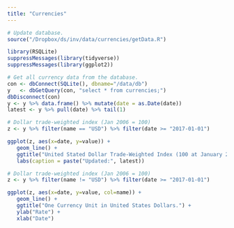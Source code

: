 ```yaml
---
title: "Currencies"
---
```


```r
# Update database.
source("/Dropbox/ds/inv/data/currencies/getData.R")
```

```r
library(RSQLite)
suppressMessages(library(tidyverse))
suppressMessages(library(ggplot2))
```

```r
# Get all currency data from the database.
con <- dbConnect(SQLite(), dbname="/data/db")
y   <- dbGetQuery(con, "select * from currencies;")
dbDisconnect(con)
y <- y %>% data.frame() %>% mutate(date = as.Date(date))
latest <- y %>% pull(date) %>% tail(1)
```

```r
# Dollar trade-weighted index (Jan 2006 = 100)
z <- y %>% filter(name == "USD") %>% filter(date >= "2017-01-01")
```

```r
ggplot(z, aes(x=date, y=value)) + 
   geom_line() +
   ggtitle("United Stated Dollar Trade-Weighted Index (100 at January 2006)") + 
   labs(caption = paste("Updated:", latest))
```

```r
# Dollar trade-weighted index (Jan 2006 = 100)
z <- y %>% filter(name != "USD") %>% filter(date >= "2017-01-01")
```

```r
ggplot(z, aes(x=date, y=value, col=name)) + 
   geom_line() + 
   ggtitle("One Currency Unit in United States Dollars.") +
   ylab("Rate") +
   xlab("Date")
```

